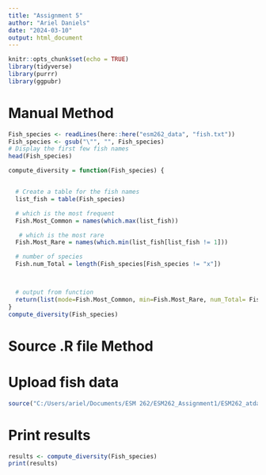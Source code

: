 ---
title: "Assignment 5"
author: "Ariel Daniels"
date: "2024-03-10"
output: html_document
---

```{r setup, include=FALSE}
knitr::opts_chunk$set(echo = TRUE)
library(tidyverse)
library(purrr)
library(ggpubr)
```

# Manual Method

```{r}

Fish_species <- readLines(here::here("esm262_data", "fish.txt"))
Fish_species <- gsub("\"", "", Fish_species) 
# Display the first few fish names
head(Fish_species)

compute_diversity = function(Fish_species) {


  # Create a table for the fish names
  list_fish = table(Fish_species)

  # which is the most frequent
  Fish.Most_Common = names(which.max(list_fish))

   # which is the most rare
  Fish.Most_Rare = names(which.min(list_fish[list_fish != 1]))

  # number of species
  Fish.num_Total = length(Fish_species[Fish_species != "x"])



  # output from function
  return(list(mode=Fish.Most_Common, min=Fish.Most_Rare, num_Total= Fish.num_Total))
}
compute_diversity(Fish_species)

```

# Source .R file Method

# Upload fish data
```{r}
source("C:/Users/ariel/Documents/ESM 262/ESM262_Assignment1/ESM262_atdaniels/R/compute_diversity.R")
```

# Print results
```{r}
results <- compute_diversity(Fish_species)
print(results)
```
